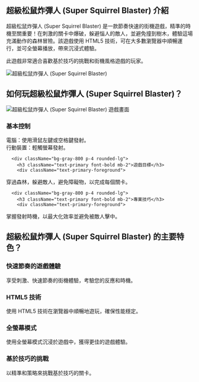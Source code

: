 ## 超級松鼠炸彈人 (Super Squirrel Blaster) 介紹
<div className="flex flex-col md:flex-row items-center gap-8">
  <div className="w-full md:w-1/2 text-xl">
超級松鼠炸彈人 (Super Squirrel Blaster) 是一款節奏快速的街機遊戲，精準的時機至關重要！在刺激的關卡中爆破，躲避惱人的敵人，並避免撞到樹木，體驗這場充滿動作的森林冒險。該遊戲使用 HTML5 技術，可在大多數瀏覽器中順暢運行，並可全螢幕播放，帶來沉浸式體驗。

此遊戲非常適合喜歡基於技巧的挑戰和街機風格遊戲的玩家。
</div>
  <div className="w-full md:w-1/2 flex justify-center items-center">
<img 
      src="https://public-image.fafafa.ai/games/2025-02-15/images/1739600368137-igd9xs.com/no-pain-no-gain---ragdoll-sandbox_16x9/20240823041948/no-pain-no-gain---ragdoll-sandbox_16x9-cover" 
      alt="超級松鼠炸彈人 (Super Squirrel Blaster)" 
      className="w-4/5 h-auto"
    />
</div>
</div>

## 如何玩超級松鼠炸彈人 (Super Squirrel Blaster)？

<div className="flex flex-col md:flex-row items-center gap-8">
  <div className="w-full md:w-1/2">
<img 
      src="https://public-image.fafafa.ai/games/2025-02-15/images/1739600368137-igd9xs.com/no-pain-no-gain---ragdoll-sandbox_16x9/20240823041948/no-pain-no-gain---ragdoll-sandbox_16x9-cover" 
      alt="超級松鼠炸彈人 (Super Squirrel Blaster) 遊戲畫面" 
      className="w-4/5 h-auto mx-auto"
    />
</div>
  <div className="w-full md:w-1/2">
    <div className="grid grid-cols-1 gap-4 mt-0">
      <div className="bg-gray-800 p-4 rounded-lg">
        <h3 className="text-primary font-bold mb-2">基本控制</h3>
        <div className="text-primary-foreground">
電腦：使用滑鼠左鍵或空格鍵發射。<br/>
行動裝置：輕觸螢幕發射。
</div>
      </div>

      <div className="bg-gray-800 p-4 rounded-lg">
        <h3 className="text-primary font-bold mb-2">遊戲目標</h3>
        <div className="text-primary-foreground">
穿過森林，躲避敵人，避免障礙物，以完成每個關卡。
</div>
      </div>

      <div className="bg-gray-800 p-4 rounded-lg">
        <h3 className="text-primary font-bold mb-2">專業技巧</h3>
        <div className="text-primary-foreground">
掌握發射時機，以最大化效率並避免被敵人擊中。
</div>
      </div>
    </div>
  </div>
</div>

## 超級松鼠炸彈人 (Super Squirrel Blaster) 的主要特色？

<div className="grid grid-cols-1 md:grid-cols-2 gap-4">
  <div className="bg-gray-800 p-4 rounded-lg">
    <h3 className="text-primary font-bold mb-2">快速節奏的遊戲體驗</h3>
    <div className="text-primary-foreground">
享受刺激、快速節奏的街機體驗，考驗您的反應和時機。
</div>
  </div>

  <div className="bg-gray-800 p-4 rounded-lg">
    <h3 className="text-primary font-bold mb-2">HTML5 技術</h3>
    <div className="text-primary-foreground">
使用 HTML5 技術在瀏覽器中順暢地遊玩，確保性能穩定。
</div>
  </div>

  <div className="bg-gray-800 p-4 rounded-lg">
    <h3 className="text-primary font-bold mb-2">全螢幕模式</h3>
    <div className="text-primary-foreground">
使用全螢幕模式沉浸於遊戲中，獲得更佳的遊戲體驗。
</div>
  </div>

  <div className="bg-gray-800 p-4 rounded-lg">
    <h3 className="text-primary font-bold mb-2">基於技巧的挑戰</h3>
    <div className="text-primary-foreground">
以精準和策略來挑戰基於技巧的關卡。
</div>
  </div>
</div>
